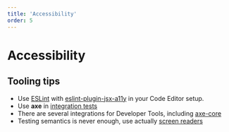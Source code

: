 ```yaml
---
title: 'Accessibility'
order: 5
---
```



# Accessibility

<AboutAccessibility />

## Tooling tips

- Use [ESLint](https://eslint.org) with [eslint-plugin-jsx-a11y](https://www.npmjs.com/package/eslint-plugin-jsx-a11y) in your Code Editor setup.
- Use **axe** in [integration tests](/uilib/usage/best-practices/for-testing#integration-tests)
- There are several integrations for Developer Tools, including [axe-core](https://www.deque.com/axe/)
- Testing semantics is never enough, use actually [screen readers](/uilib/usage/accessibility/screenreader)

